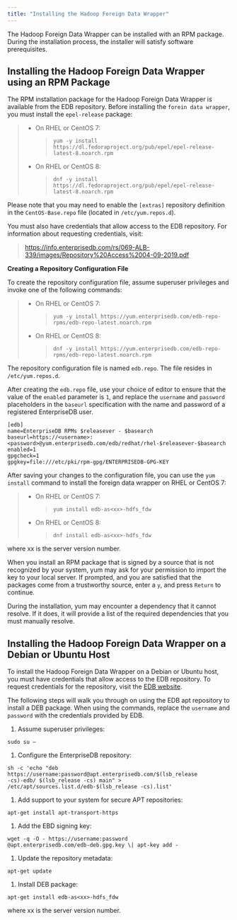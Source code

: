 ```yaml
---
title: "Installing the Hadoop Foreign Data Wrapper"
---
```


<div id="installing_the_hadoop_data_adapter" class="registered_link"></div>


The Hadoop Foreign Data Wrapper can be installed with an RPM package. During the installation process, the installer will satisfy software prerequisites.

<div id="using_an_rpm_package_to_install_the_data_adapter" class="registered_link"></div>

## Installing the Hadoop Foreign Data Wrapper using an RPM Package

The RPM installation package for the Hadoop Foreign Data Wrapper is available from the EDB repository. Before installing the `forein data wrapper`, you must install the `epel-release` package:

> -   On RHEL or CentOS 7:
>
>     > `yum -y install https://dl.fedoraproject.org/pub/epel/epel-release-latest-8.noarch.rpm`
>
> -   On RHEL or CentOS 8:
>
>     > `dnf -y install https://dl.fedoraproject.org/pub/epel/epel-release-latest-8.noarch.rpm`

Please note that you may need to enable the `[extras]` repository definition in the `CentOS-Base.repo` file (located in `/etc/yum.repos.d`).

You must also have credentials that allow access to the EDB repository. For information about requesting credentials, visit:

> <https://info.enterprisedb.com/rs/069-ALB-339/images/Repository%20Access%2004-09-2019.pdf>

**Creating a Repository Configuration File**

To create the repository configuration file, assume superuser privileges and invoke one of the following commands:

> -   On RHEL or CentOS 7:
>
>     > `yum -y install https://yum.enterprisedb.com/edb-repo-rpms/edb-repo-latest.noarch.rpm`
>
> -   On RHEL or CentOS 8:
>
>     > `dnf -y install https://yum.enterprisedb.com/edb-repo-rpms/edb-repo-latest.noarch.rpm`

The repository configuration file is named `edb.repo`. The file resides in `/etc/yum.repos.d`.

After creating the `edb.repo` file, use your choice of editor to ensure that the value of the `enabled` parameter is `1`, and replace the `username` and `password` placeholders in the `baseurl` specification with the name and password of a registered EnterpriseDB user.

``` text
[edb]
name=EnterpriseDB RPMs $releasever - $basearch
baseurl=https://<username>:<password>@yum.enterprisedb.com/edb/redhat/rhel-$releasever-$basearch
enabled=1
gpgcheck=1
gpgkey=file:///etc/pki/rpm-gpg/ENTERPRISEDB-GPG-KEY
```

After saving your changes to the configuration file, you can use the `yum install` command to install the foreign data wrapper on RHEL or CentOS 7:

> -   On RHEL or CentOS 7:
>
>     > `yum install edb-as<xx>-hdfs_fdw`
>
> -   On RHEL or CentOS 8:
>
>     > `dnf install edb-as<xx>-hdfs_fdw`

where <span class="title-ref">xx</span> is the server version number.

When you install an RPM package that is signed by a source that is not recognized by your system, yum may ask for your permission to import the key to your local server. If prompted, and you are satisfied that the packages come from a trustworthy source, enter a `y`, and press `Return` to continue.

During the installation, yum may encounter a dependency that it cannot resolve. If it does, it will provide a list of the required dependencies that you must manually resolve.

## Installing the Hadoop Foreign Data Wrapper on a Debian or Ubuntu Host





To install the Hadoop Foreign Data Wrapper on a Debian or Ubuntu host, you must have credentials that allow access to the EDB repository. To request credentials for the repository, visit the [EDB website](https://www.enterprisedb.com/repository-access-request/).

The following steps will walk you through on using the EDB apt repository to install a DEB package. When using the commands, replace the `username` and `password` with the credentials provided by EDB.

1.  Assume superuser privileges:

``` text
sudo su –
```

1.  Configure the EnterpriseDB repository:

``` text
sh -c 'echo "deb
https://username:password@apt.enterprisedb.com/$(lsb_release
-cs)-edb/ $(lsb_release -cs) main" >
/etc/apt/sources.list.d/edb-$(lsb_release -cs).list'
```

1.  Add support to your system for secure APT repositories:

``` text
apt-get install apt-transport-https
```

1.  Add the EBD signing key:

``` text
wget -q -O - https://username:password
@apt.enterprisedb.com/edb-deb.gpg.key \| apt-key add -
```

1.  Update the repository metadata:

``` text
apt-get update
```

1.  Install DEB package:

``` text
apt-get install edb-as<xx>-hdfs_fdw
```

where <span class="title-ref">xx</span> is the server version number.
